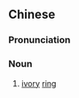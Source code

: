 {{also|象环}}
==Chinese==
{{zh-forms|s=象环}}

===Pronunciation===
{{zh-pron
|m=xiànghuán
|c=zoeng6 waan4
|cat=n
}}

===Noun===
{{zh-noun}}

# [[ivory]] [[ring]]